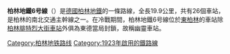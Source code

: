 {{expand|time=2015-11-04T03:54:29+00:00}}
{{unreferenced|time=2015-11-04T03:54:29+00:00}}
'''柏林地鐵6号線'''（'''{{lang-de|U-Bahnlinie 6}}'''）是[[德國|德國]][[柏林地鐵|柏林地鐵]]的一條路線，全長19.9公里，共有26個車站，是柏林的南北交通主幹線之一。在冷戰期間，柏林地鐵6号線位於[[東柏林|東柏林]]的車站除[[柏林腓特烈大街車站|柏林腓特烈大街車站]]外俱為東德當局封鎖，故稱幽靈車站。

{{柏林地鐵6號線}}
{{柏林公共交通}}
{{rail-stub}}{{germany-stub}}
[[Category:柏林地铁路线|Category:柏林地铁路线]]
[[Category:1923年啟用的鐵路線|Category:1923年啟用的鐵路線]]